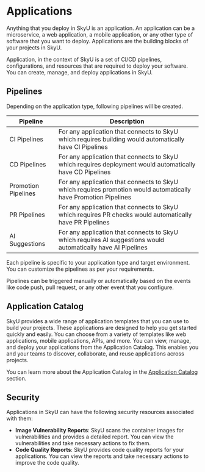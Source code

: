 # Applications

Anything that you deploy in SkyU is an application. An application can be a microservice, a web application, a mobile application, or any other type of software that you want to deploy. Applications are the building blocks of your projects in SkyU.

Application, in the context of SkyU is a set of CI/CD pipelines, configurations, and resources that are required to deploy your software. You can create, manage, and deploy applications in SkyU.


## Pipelines

Depending on the application type, following pipelines will be created.

  | Pipeline            | Description                                                                                                     |
  | ------------------- | --------------------------------------------------------------------------------------------------------------- |
  | CI Pipelines        | For any application that connects to SkyU which requires building would automatically have CI Pipelines         |
  | CD Pipelines        | For any application that connects to SkyU which requires deployment would automatically have CD Pipelines       |
  | Promotion Pipelines | For any application that connects to SkyU which requires promotion would automatically have Promotion Pipelines |
  | PR Pipelines        | For any application that connects to SkyU which requires PR checks would automatically have PR Pipelines       |
  | AI Suggestions      | For any application that connects to SkyU which requires AI suggestions would automatically have AI Pipelines   |


  Each pipeline is specific to your application type and target environment. You can customize the pipelines as per your requirements.

  Pipelines can be triggered manually or automatically based on the events like code push, pull request, or any other event that you configure.


## Application Catalog

SkyU provides a wide range of application templates that you can use to build your projects. These applications are designed to help you get started quickly and easily. You can choose from a variety of templates like web applications, mobile applications, APIs, and more. You can view, manage, and deploy your applications from the Application Catalog. This enables you and your teams to discover, collaborate, and reuse applications across projects.

You can learn more about the Application Catalog in the [Application Catalog](/docs/applications/application-catalog) section.

## Security

Applications in SkyU can have the following security resources associated with them:

- **Image Vulnerability Reports**: SkyU scans the container images for vulnerabilities and provides a detailed report. You can view the vulnerabilities and take necessary actions to fix them.
- **Code Quality Reports**: SkyU provides code quality reports for your applications. You can view the reports and take necessary actions to improve the code quality.
